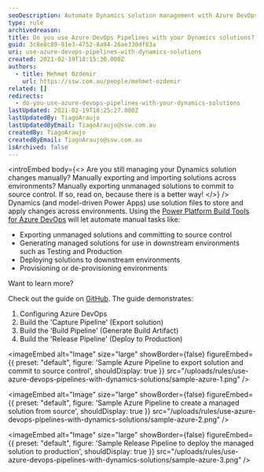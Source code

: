 ```yaml
---
seoDescription: Automate Dynamics solution management with Azure DevOps Pipelines, streamlining exports, deployments, and provisioning across environments.
type: rule
archivedreason:
title: Do you use Azure DevOps Pipelines with your Dynamics solutions?
guid: 3c8e8c89-81e3-4752-8a94-26ae330df83a
uri: use-azure-devops-pipelines-with-dynamics-solutions
created: 2021-02-19T18:15:30.000Z
authors:
  - title: Mehmet Ozdemir
    url: https://ssw.com.au/people/mehmet-ozdemir
related: []
redirects:
  - do-you-use-azure-devops-pipelines-with-your-dynamics-solutions
lastUpdated: 2021-02-19T18:25:27.000Z
lastUpdatedBy: TiagoAraujo
lastUpdatedByEmail: TiagoAraujo@ssw.com.au
createdBy: TiagoAraujo
createdByEmail: TiagoAraujo@ssw.com.au
isArchived: false
---
```


<introEmbed
  body={<>
Are you still managing your Dynamics solution changes manually? Manually exporting and importing solutions across environments? Manually exporting unmanaged solutions to commit to source control. If so, read on, because there is a better way!
  </>}
/>
Dynamics (and model-driven Power Apps) use solution files to store and apply changes across environments. Using the [Power Platform Build Tools for Azure DevOps](https://docs.microsoft.com/en-us/power-platform/alm/devops-build-tools?WT.mc_id=DOP-MVP-33518) will let automate manual tasks like:

* Exporting unmanaged solutions and committing to source control
* Generating managed solutions for use in downstream environments such as Testing and Production
* Deploying solutions to downstream environments
* Provisioning or de-provisioning environments

Want to learn more?

Check out the guide on [GitHub](https://github.com/microsoft/PowerApps-Samples/tree/master/build-tools). The guide demonstrates:

1. Configuring Azure DevOps
2. Build the 'Capture Pipeline' (Export solution)
3. Build the 'Build Pipeline' (Generate Build Artifact)
4. Build the 'Release Pipeline' (Deploy to Production)


<imageEmbed
  alt="Image"
  size="large"
  showBorder={false}
  figureEmbed={{
    preset: "default",
    figure: 'Sample Azure Pipeline to export solution and commit to source control',
    shouldDisplay: true
  }}
  src="/uploads/rules/use-azure-devops-pipelines-with-dynamics-solutions/sample-azure-1.png"
/>


<imageEmbed
  alt="Image"
  size="large"
  showBorder={false}
  figureEmbed={{
    preset: "default",
    figure: 'Sample Azure Pipeline to create a managed solution from source',
    shouldDisplay: true
  }}
  src="/uploads/rules/use-azure-devops-pipelines-with-dynamics-solutions/sample-azure-2.png"
/>


<imageEmbed
  alt="Image"
  size="large"
  showBorder={false}
  figureEmbed={{
    preset: "default",
    figure: 'Sample Release Pipeline to deploy the managed solution to production',
    shouldDisplay: true
  }}
  src="/uploads/rules/use-azure-devops-pipelines-with-dynamics-solutions/sample-azure-3.png"
/>
